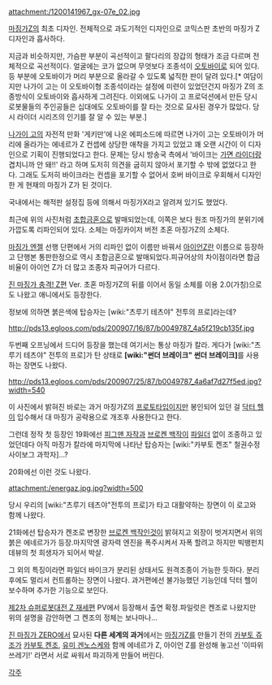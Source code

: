 attachment:/1200141967_gx-07e_02.jpg

[[마징가Z]]의 최초 디자인. 전체적으로 과도기적인 디자인으로 코믹스판 초반의 마징가 Z 디자인과 흡사하다.

지금과 비슷하지만, 가슴판 부분이 곡선적이고 팔다리의 장갑의 형태가 조금 다르며 전체적으로 곡선적이다. 얼굴에는 코가 없으며 무엇보다 조종석이 [[오토바이]]로 되어 있다. 등 부분에 오토바이가 머리 부분으로 올라갈 수 있도록 넓직한 판이 달려 있다.[* 여담이지만 나가이 고는 이 오토바이형 조종석이라는 설정에 미련이 있었던건지 마징가 Z의 조종방식이 오토바이와 흡사하게 그려진다. 이외에도 나가이 고 프로덕션에서 만든 당시 로봇물들의 주인공들은 십대에도 오토바이를 잘 타는 것으로 묘사된 경우가 많았다. 당시 라이더 시리즈의 인기를 잘 알 수 있는 부분.]

[[나가이 고]]의 자전적 만화 '게키만'에 나온 에피소드에 따르면 나가이 고는 오토바이가 머리에 올라가는 에네르가 Z 컨셉에 상당한 애착을 가지고 있었고 꽤 오랜 시간이 이 디자인으로 기획이 진행되었다고 한다. 문제는 당시 방송국 측에서 '바이크는 [[가면 라이더]]랑 겹치니까 안 돼!!' 라고 하며 도저히 의견을 굽히지 않아서 포기할 수 밖에 없었다고 한다. 그래도 도저히 바이크라는 컨셉을 포기할 수 없어서 호버 바이크로 우회해서 디자인한 게 현재의 마징가 Z가 된 것이다.

국내에서는 해적판 설정집 등에 의해서 마징가X라고 알려져 있기도 했었다.

최근에 위의 사진처럼 [[초합금혼]]으로 발매되었는데, 이쪽은 보다 원조 마징가의 분위기에 가깝도록 리파인되어 있다. 소체는 마징카이저 버전 초혼 마징가Z의 소체다.


[[마징가 엔젤]] 선행 단편에서 거의 리파인 없이 이름만 바꿔서 [[아이언Z]]란 이름으로 등장하고 단행본 통판한정으로 역시 초합금혼으로 발매되었다.피규어상의 차이점이라면 합금비율이 아이언 Z가 더 많고 조종자 피규어가 다르다. 

[[진 마징가 충격! Z편]] Ver. 초혼 마징가Z의 뒤를 이어서 동일 소체를 이용 2.0(가칭)으로도 나왔고 애니에서도 등장한다.

정보에 의하면 붉은색에 탑승자는 [wiki:"츠루기 테츠야" 전투의 프로]라는데?

http://pds13.egloos.com/pds/200907/16/87/b0049787_4a5f219cb135f.jpg

두번째 오프닝에서 드디어 등장을 했는데 여기서는 통상 마징가 칼라. 게다가 [wiki:"츠루기 테츠야" 전투의 프로]가 탄 상태로 '''[wiki:"썬더 브레이크" 썬더 브레이크]'''를 사용하는 장면도 나왔다.

http://pds13.egloos.com/pds/200907/25/87/b0049787_4a6af7d27f5ed.jpg?width=540

이 사진에서 밝혀진 바로는 과거 마징가Z의 [[프로토타입]]이지만 봉인되어 있던 걸 [[닥터 헬]]이 입수해서 대 마징가 공략용으로 개조후 사용한다고 한다.

그런데 정작 첫 등장인 19화에선 [[피그맨 자작]]과 [[브로켄 백작]]이 [[파일더]] 없이 조종하고 있었던데다 아직 마징가 칼라에 마지막에 나타난 탑승자는 [wiki:"카부토 켄조" 철권수정 사이보그 과학자]...?

20화에선 이런 것도 나왔다.

attachment:/energaz.jpg.jpg?width=500

당시 우리의 [wiki:"츠루기 테츠야"전투의 프로]가 타고 대활약하는 장면이 이 로고와 함께 나왔다.

21화에선 탑승자가 켄조로 변장한 [[브로켄 백작]]인것이 밝혀지고 외장이 벗겨지면서 위의 붉은 에네르가가 등장.마지막엔 광자력 엔진을 폭주시켜서 자폭 할려고 하지만 빅뱅펀치 데뷰의 첫 희생자가 되어서 박살.

그 외의 특징이라면 파일더 바이크가 분리된 상태서도 원격조종이 가능한 듯하다. 분리 후에도 멀리서 컨트롤하는 장면이 나왔다. 과거편에선 불가능했던 기능인데 닥터 헬이 보수하며 추가한 기능으로 보인다.

[[제2차 슈퍼로봇대전 Z 재세편]] PV에서 등장해서 출연 확정.파일럿은 켄조로 나왔지만 위의 설명을 감안하면 그 켄조의 정체는 보나마나...

[[진 마징가 ZERO]]에서 묘사된 '''다른 세계의 과거'''에서는 [[마징가Z]]를 만들기 전의 [[카부토 쥬조]]가 [[카부토 켄조]], [[유미 겐노스케]]와 함께 에네르가 Z, 아이언 Z를 완성해 놓고선 '이따위 쓰레기!' 라면서 서로 싸워서 파괴하게 만들어 버린다.

[[각주]]
